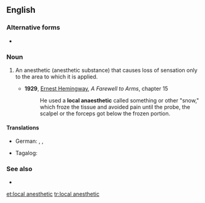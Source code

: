 ==English==

===Alternative forms===
* {{l|en|local anaesthetic}}

===Noun===
{{wikipedia}}
{{en-noun|head=[[local]] [[anesthetic]]}}

# {{label|en|medicine}} An anesthetic (anesthetic substance) that causes loss of sensation only to the area to which it is applied.
#* '''1929''', [[w:Ernest Hemingway|Ernest Hemingway]], ''A Farewell to Arms'', chapter 15
#*: He used a '''local anaesthetic''' called something or other "snow," which froze the tissue and avoided pain until the probe, the scalpel or the forceps got below the frozen portion.

====Translations====
{{trans-top|a local anesthetic}}
* German: {{t|de|Lokalanästhetikum|n}} {{qualifier|technical}}, {{t|de|lokales Betäubungsmittel|n}}, {{t+|de|Betäubungsmittel|n}}
{{trans-mid}}
* Tagalog: {{t|tl|pampamanhid}}
{{trans-bottom}}

===See also===
* {{l|en|general anesthetic}}

[[et:local anesthetic]]
[[tr:local anesthetic]]